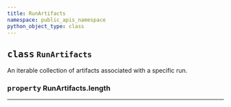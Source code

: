```yaml
---
title: RunArtifacts
namespace: public_apis_namespace
python_object_type: class
---
```


<PublicApiUse/>


<Card title="View the source code" href="https://github.com/wandb/wandb/blob/main/wandb/apis/public/artifacts.py" icon="github"/>




## <kbd>class</kbd> `RunArtifacts`
An iterable collection of artifacts associated with a specific run. 


### <kbd>property</kbd> RunArtifacts.length





---


